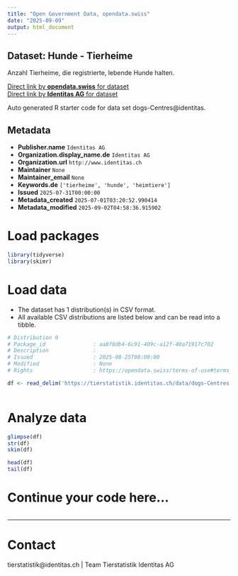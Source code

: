 ```yaml
---
title: "Open Government Data, opendata.swiss"
date: "2025-09-09"
output: html_document
---
```


## Dataset: Hunde - Tierheime

Anzahl Tierheime, die registrierte, lebende Hunde halten.

[Direct link by **opendata.swiss** for dataset](https://opendata.swiss/de/dataset/hunde-tierheime)<br>
[Direct link by **Identitas AG** for dataset](https://tierstatistik.identitas.ch/)

Auto generated R starter code for data set dogs-Centres@identitas.

## Metadata

- **Publisher.name** `Identitas AG`
- **Organization.display_name.de** `Identitas AG`
- **Organization.url** `http://www.identitas.ch`
- **Maintainer** `None`
- **Maintainer_email** `None`
- **Keywords.de** `['tierheime', 'hunde', 'heimtiere']`
- **Issued** `2025-07-31T00:00:00`
- **Metadata_created** `2025-07-01T03:20:52.990414`
- **Metadata_modified** `2025-09-02T04:58:36.915902`


# Load packages

```r

library(tidyverse)
library(skimr)

```

# Load data

-   The dataset has 1 distribution(s) in CSV format.
-   All available CSV distributions are listed below and can be read into a tibble.

```r

# Distribution 0
# Package_id               : aa8f8db4-6c91-409c-a12f-40a71917c702
# Description              : 
# Issued                   : 2025-08-25T00:00:00
# Modified                 : None
# Rights                   : https://opendata.swiss/terms-of-use#terms_by

df <- read_delim('https://tierstatistik.identitas.ch/data/dogs-Centres.csv')



```

# Analyze data

```r

glimpse(df)
str(df)
skim(df)

head(df)
tail(df)

```

# Continue your code here...

```r

```

------------------------------------------------------------------------

# Contact

tierstatistik@identitas.ch | Team Tierstatistik Identitas AG

